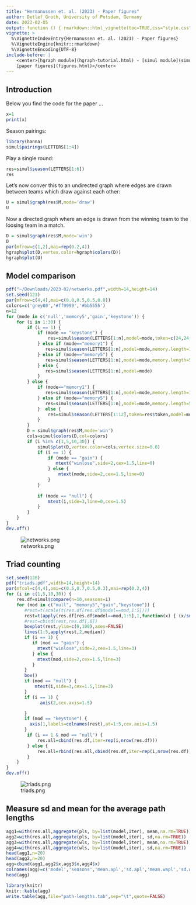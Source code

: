 ```yaml
---
title: "Hermanussen et. al. (2023) - Paper figures"
author: Detlef Groth, University of Potsdam, Germany
date: 2023-02-05
output: function () { rmarkdown::html_vignette(toc=TRUE,css="style.css") }
vignette: >
  %\VignetteIndexEntry{Hermanussen et. al. (2023) - Paper figures}
  %\VignetteEngine{knitr::rmarkdown}
  %\VignetteEncoding{UTF-8}
include-before: |
    <center>[hgraph module](hgraph-tutorial.html) - [simul module](simul-tutorial.html) -
    [paper figures](figures.html)</center>
---
```


## Introduction

Below you find the code for the paper ...

```r
x=1
print(x)
```

Season pairings:

```r
library(hanna)
simul$pairings(LETTERS[1:4])
```

Play a single round:

```r
res=simul$season(LETTERS[1:6])
res
```

Let's now conver this to an undirected graph where edges are drawn between
teams which draw against each other:

```r
U = simul$graph(res$M,mode='draw')
U
```

Now a directed graph where an edge is drawn from the winning team to the loosing team in a match.

```r
D = simul$graph(res$M,mode='win')
D
par(mfrow=c(1,2),mai=rep(0.2,4))
hgraph$plot(D,vertex.color=hgraph$colors(D))
hgraph$plot(U)
```

## Model comparison

```r
pdf("~/Downloads/2023-02/networks.pdf",width=14,height=14)
set.seed(123)
par(mfrow=c(4,4),mai=c(0.0,0.5,0.5,0.0))
colors=c('grey80','#ff9999','#bb5555')
n=12
for (mode in c('null','memory5','gain','keystone')) {
    for (i in 1:30) {
        if (i == 1) {
            if (mode == "keystone") {
                res=simul$season(LETTERS[1:n],model=mode,token=c(24,24,rep(12,n-2)))
            } else if (mode=="memory1") {
               res=simul$season(LETTERS[1:n],model=mode,memory.length=1)
            } else if (mode=="memory5") {
               res=simul$season(LETTERS[1:n],model=mode,memory.length=5)
            } else {
               res=simul$season(LETTERS[1:n],model=mode)
            }
        } else {
            if (mode=="memory1") {
               res=simul$season(LETTERS[1:n],model=mode,memory.length=1,memory=res$memory)
            } else if (mode=="memory5") {
               res=simul$season(LETTERS[1:n],model=mode,memory.length=5,memory=res$memory)
            }  else {
                res=simul$season(LETTERS[1:12],token=res$token,model=mode)
            }
        }  
        D = simul$graph(res$M,mode='win') 
        cols=simul$colors(D,col=colors)
        if (i %in% c(1,5,10,30)) {
            simul$plot(D,vertex.color=cols,vertex.size=0.8)
            if (i == 1) {
                if (mode == "gain") {
                   mtext("winlose",side=2,cex=1.5,line=0)
                } else {
                    mtext(mode,side=2,cex=1.5,line=0)
                }   
            }
        
            if (mode == "null") {
                mtext(i,side=3,line=0,cex=1.5)
            }
        }
    }   
}
dev.off()
```

![networks.png](networks.png)

## Triad counting

```r
set.seed(128) 
pdf("triads.pdf",width=14,height=14)
par(mfcol=c(4,4),omi=c(0.5,0.7,0.5,0.3),mai=rep(0.2,4))  
for (i in c(1,5,10,30)) {
    res.df=simul$compare(n=10,seasons=i) 
    for (mod in c("null", "memory5","gain","keystone")) {  
       #rest=t(scale(t(res.df[res.df$model==mod,1:5]))) 
       rest=t(apply(res.df[res.df$model==mod,1:5],1,function(x) { (x/sum(x))*100} ))
       #rest=cbind(rest,res.df[,6])
       boxplot(rest,ylim=c(0,100),axes=FALSE) 
       lines(1:5,apply(rest,2,median)) 
       if (i == 1) {
          if (mod == "gain") {
            mtext("winlose",side=2,cex=1.5,line=3)
          } else {
            mtext(mod,side=2,cex=1.5,line=3)
          }
       }
       box()
       if (mod == "null") {
           mtext(i,side=3,cex=1.5,line=3)
       }
       if (i == 1) {
             axis(2,cex.axis=1.5)

       }
       if (mod == "keystone") {
         axis(1,labels=colnames(rest),at=1:5,cex.axis=1.5)
       }
        if (i == 1 & mod == "null") {
            res.all=cbind(res.df,iter=rep(i,nrow(res.df)))
        } else {
            res.all=rbind(res.all,cbind(res.df,iter=rep(i,nrow(res.df))))
        }
    } 
}
dev.off()
```

![triads.png](triads.png)

## Measure sd and mean for the average path lengths

```r
agg1=with(res.all,aggregate(pls, by=list(model,iter), mean,na.rm=TRUE))
agg2=with(res.all,aggregate(pls, by=list(model,iter), sd,na.rm=TRUE))
agg3=with(res.all,aggregate(wls, by=list(model,iter), mean,na.rm=TRUE))
agg4=with(res.all,aggregate(wls, by=list(model,iter), sd,na.rm=TRUE))
head(agg1,n=20)
head(agg2,n=20)
agg=cbind(agg1,agg2$x,agg3$x,agg4$x)
colnames(agg)=c('model','seasons','mean.apl','sd.apl','mean.wapl','sd.wapl')
head(agg)
```


```r
library(knitr)
knitr::kable(agg)
write.table(agg,file="path-lengths.tab",sep="\t",quote=FALSE)
```




